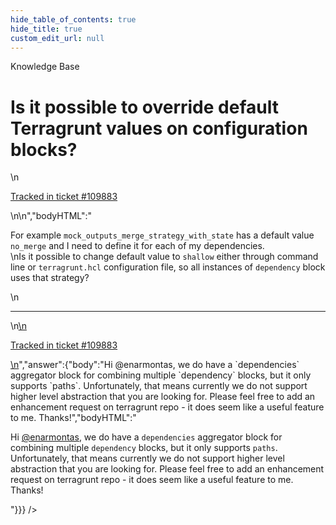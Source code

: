 ```yaml
---
hide_table_of_contents: true
hide_title: true
custom_edit_url: null
---
```



<head>
  <link rel="canonical" href="https://github.com/tnn-tnn-tnn-tnn-tnn-gruntwork-io/knowledge-base/discussions/662" />
</head>

<CenterLayout>
<span className="searchCategory">Knowledge Base</span>
<h1>Is it possible to override default Terragrunt values on configuration blocks?</h1>
<GitHub discussion={{"id":"D_kwDOF8slf84AScum","number":662,"author":{"login":"enarmontas"},"title":"Is it possible to override default Terragrunt values on configuration blocks?","body":"\nFor example `mock_outputs_merge_strategy_with_state` has a default value `no_merge` and I need to define it for each of my dependencies.\r\nIs it possible to change default value to `shallow` either through command line or `terragrunt.hcl` configuration file, so all instances of `dependency` block uses that strategy? \n\n---\n\n<ins datetime=\"2023-02-08T18:21:43Z\">\n  <p><a href=\"https://support.gruntwork.io/hc/requests/109883\">Tracked in ticket #109883</a></p>\n</ins>\n","bodyHTML":"<p dir=\"auto\">For example <code class=\"notranslate\">mock_outputs_merge_strategy_with_state</code> has a default value <code class=\"notranslate\">no_merge</code> and I need to define it for each of my dependencies.<br>\nIs it possible to change default value to <code class=\"notranslate\">shallow</code> either through command line or <code class=\"notranslate\">terragrunt.hcl</code> configuration file, so all instances of <code class=\"notranslate\">dependency</code> block uses that strategy?</p>\n<hr>\n<ins datetime=\"2023-02-08T18:21:43Z\">\n  <p dir=\"auto\"><a href=\"https://support.gruntwork.io/hc/requests/109883\" rel=\"nofollow\">Tracked in ticket #109883</a></p>\n</ins>","answer":{"body":"Hi @enarmontas, we do have a `dependencies` aggregator block for combining multiple `dependency` blocks, but it only supports `paths`. Unfortunately, that means currently we do not support higher level abstraction that you are looking for. Please feel free to add  an enhancement request on terragrunt repo - it does seem like a useful feature to me. Thanks!","bodyHTML":"<p dir=\"auto\">Hi <a class=\"user-mention notranslate\" data-hovercard-type=\"user\" data-hovercard-url=\"/users/enarmontas/hovercard\" data-octo-click=\"hovercard-link-click\" data-octo-dimensions=\"link_type:self\" href=\"https://github.com/enarmontas\">@enarmontas</a>, we do have a <code class=\"notranslate\">dependencies</code> aggregator block for combining multiple <code class=\"notranslate\">dependency</code> blocks, but it only supports <code class=\"notranslate\">paths</code>. Unfortunately, that means currently we do not support higher level abstraction that you are looking for. Please feel free to add  an enhancement request on terragrunt repo - it does seem like a useful feature to me. Thanks!</p>"}}} />

</CenterLayout>
  

<!-- ##DOCS-SOURCER-START
{
  "sourcePlugin": "github-discussions",
  "hash": "e7ebd2ae8979a14f4319ea129466ed73"
}
##DOCS-SOURCER-END -->
